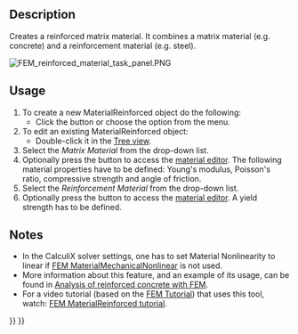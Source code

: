 <languages/>

{{Docnav/ru
|[[FEM_MaterialMechanicalNonlinear/ru|Нелинейный механический материал]]
|[[FEM_MaterialEditor/ru|Редактор материалов]]
|[[FEM_Workbench/ru|Верстак "FEM"]]
|IconL=FEM_MaterialMechanicalNonlinear.svg
|IconR=FEM_MaterialEditor.svg
|IconC=Workbench_FEM.svg
}}

<div class="mw-translate-fuzzy">
{{GuiCommand/ru
|Name/ru=Усиленный материал (бетон)
|Name=FEM_MaterialReinforced
|MenuLocation= Model → Материалы → Усиленный материал (бетон)
|Workbenches=[[FEM_Workbench/ru|FEM]]
|SeeAlso=[[FEM_tutorial/ru|FEM tutorial]]
}}
</div>

==Description==

Creates a reinforced matrix material. It combines a matrix material (e.g. concrete) and a reinforcement material (e.g. steel).

[[File:FEM_reinforced_material_task_panel.PNG]]
{{Caption|The FEM reinforced material task panel}}

==Usage==

# To create a new MaterialReinforced object do the following:
#* Click the {{Button|[[Image:FEM MaterialReinforced.svg|16px]] [[FEM MaterialReinforced|Reinforced material (concrete)]]}} button or choose the {{MenuCommand|Model → Materials → [[Image:FEM_MaterialReinforced.svg|16px]] Reinforced material (concrete)‏‎}} option from the menu.
# To edit an existing MaterialReinforced object:
#* Double-click it in the [[Tree_view|Tree view]].
# Select the ''Matrix Material'' from the drop-down list.
# Optionally press the {{Button|Launch Editor}} button to access the [[Materials_Edit|material editor]]. The following material properties have to be defined: Young's modulus, Poisson's ratio, compressive strength and angle of friction.
# Select the ''Reinforcement Material'' from the drop-down list.
# Optionally press the {{Button|Launch Editor}} button to access the [[Materials_Edit|material editor]]. A yield strength has to be defined.

==Notes==

* In the CalculiX solver settings, one has to set Material Nonlinearity to linear if [[FEM_MaterialMechanicalNonlinear|FEM MaterialMechanicalNonlinear]] is not used.
* More information about this feature, and an example of its usage, can be found in [[Analysis_of_reinforced_concrete_with_FEM|Analysis of reinforced concrete with FEM]].
* For a video tutorial (based on the [[FEM_tutorial|FEM Tutorial]]) that uses this tool, watch: [https://www.youtube.com/watch?v=SZTIqhfCSVc FEM MaterialReinforced tutorial].


{{Docnav/ru
|[[FEM_MaterialMechanicalNonlinear/ru|Нелинейный механический материал]]
|[[FEM_MaterialEditor/ru|Редактор материалов]]
|[[FEM_Workbench/ru|Верстак "FEM"]]
|IconL=FEM_MaterialMechanicalNonlinear.svg
|IconR=FEM_MaterialEditor.svg
|IconC=Workbench_FEM.svg
}}

{{FEM Tools navi{{#translation:}}}}
{{Userdocnavi{{#translation:}}}}